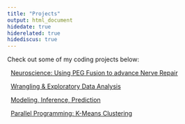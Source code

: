 ```yaml
---
title: "Projects"
output: html_document
hidedate: true
hiderelated: true
hidediscus: true
---
```


Check out some of my coding projects below:

<i class="fa fa-stethoscope"></i> &nbsp; [Neuroscience: Using PEG Fusion to advance Nerve Repair](/project/project3/)

<i class="fa fa-signal"></i> &nbsp; [Wrangling & Exploratory Data Analysis](/project/project1/)

<i class="fa fa-line-chart"></i> &nbsp; [Modeling, Inference, Prediction](/project/project2/)

<i class="fa fa-pie-chart"></i> &nbsp; [Parallel Programming: K-Means Clustering](/project/project2/)

<!--
<i class="fa fa-pie-chart"></i> 
<i class="fa fa-tasks"></i> 
-->
